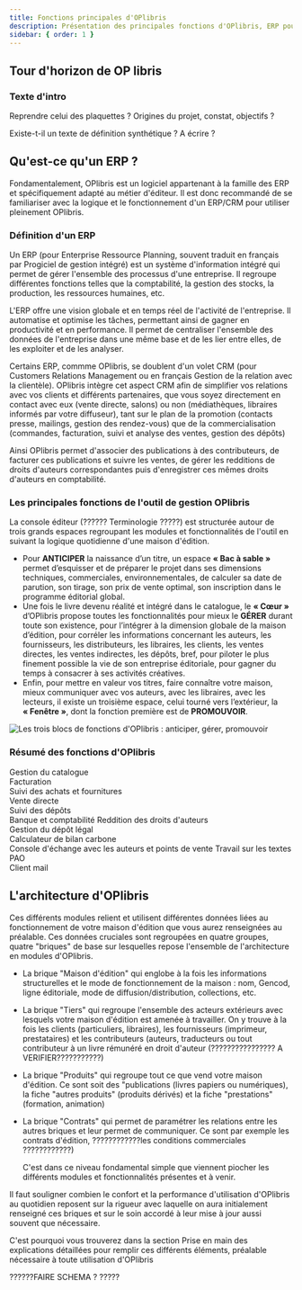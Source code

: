```yaml
---
title: Fonctions principales d'OPlibris
description: Présentation des principales fonctions d'OPlibris, ERP pour les métiers de l'édition
sidebar: { order: 1 }
---
```



## Tour d'horizon de OP libris

### Texte d'intro

Reprendre celui des plaquettes ? Origines du projet, constat, objectifs ?

Existe-t-il un texte de définition synthétique ? A écrire ?

## Qu'est-ce qu'un ERP ?

<YouTube id="71XB83t8q5U" />

Fondamentalement, OPlibris est un logiciel appartenant à la famille des ERP et spécifiquement
adapté au métier d'éditeur. Il est donc recommandé de se familiariser avec la logique
et le fonctionnement d'un ERP/CRM pour utiliser pleinement OPlibris.

### Définition d'un ERP

Un ERP (pour Enterprise Ressource Planning, souvent traduit en français par Progiciel de gestion intégré) est un système d'information intégré qui permet de gérer l'ensemble des processus d'une entreprise. Il regroupe différentes fonctions telles que la comptabilité, la gestion des stocks, la production, les ressources humaines, etc.

L'ERP offre une vision globale et en temps réel de l'activité de l'entreprise. Il automatise et optimise les tâches, permettant ainsi de gagner en productivité et en performance. Il permet de centraliser l'ensemble des données de l'entreprise dans une même base et de les lier entre elles, de les exploiter et de les analyser.

Certains ERP, commme OPlibris, se doublent d'un volet CRM (pour Customers Relations Management ou en français Gestion de la relation avec la clientèle). OPlibris intègre cet aspect CRM afin de simplifier vos relations avec vos clients et différents partenaires, que vous soyez directement en contact avec eux (vente directe, salons) ou non (médiathèques, libraires informés par votre diffuseur), tant sur le plan de la promotion (contacts presse, mailings, gestion des rendez-vous) que de la commercialisation (commandes, facturation, suivi et analyse des ventes, gestion des dépôts)

Ainsi OPlibris permet d'associer des publications à des contributeurs, de facturer ces publications et suivre les ventes, de gérer les redditions de droits d'auteurs correspondantes puis d'enregistrer ces mêmes droits d'auteurs en comptabilité.

### Les principales fonctions de l'outil de gestion OPlibris

La console éditeur (?????? Terminologie ?????) est structurée autour de trois grands espaces regroupant les modules et fonctionnalités de l'outil en suivant la logique quotidienne d'une maison d'édition.

- Pour **ANTICIPER** la naissance d’un titre, un espace **« Bac à sable »** permet d’esquisser et de préparer le projet dans ses dimensions techniques, commerciales, environnementales, de calculer sa date de parution, son tirage, son prix de vente optimal, son inscription dans le programme éditorial global.
- Une fois le livre devenu réalité et intégré dans le catalogue, le **« Cœur »** d’OPlibris propose toutes les fonctionnalités pour mieux le **GÉRER** durant toute son existence, pour l’intégrer à la dimension globale de la maison d’édition, pour corréler les informations concernant les auteurs, les fournisseurs, les distributeurs, les libraires, les clients, les ventes directes, les ventes indirectes, les dépôts, bref, pour piloter le plus finement possible la vie de son entreprise éditoriale, pour gagner du temps à consacrer à ses activités créatives.
- Enfin, pour mettre en valeur vos titres, faire connaître votre maison, mieux communiquer avec vos auteurs, avec les libraires, avec les lecteurs, il existe un troisième espace, celui tourné vers l’extérieur, la **« Fenêtre »**, dont la fonction première est de **PROMOUVOIR**.

![Les trois blocs de fonctions d'OPlibris : anticiper, gérer, promouvoir](../../../../assets/images/fonctions-oplibris-anticiper-gérer-promouvoir.png)

### Résumé des fonctions d'OPlibris

<Tabs>
  <TabItem label="Fonctionnalités">
    Gestion du catalogue <br />
    Facturation <br />
    Suivi des achats et fournitures <br />
    Vente directe <br />
    Suivi des dépôts <br />
    Banque et comptabilité
  </TabItem>
  <TabItem label="Fonctionnalités futures  ">
    Reddition des droits d'auteurs <br />
    Gestion du dépôt légal <br />
    Calculateur de bilan carbone <br />
    Console d'échange avec les auteurs et points de vente
  </TabItem>
  <TabItem label="Non géré par OPlibris ">
    Travail sur les textes <br />
    PAO <br />
    Client mail <br />
  </TabItem>
</Tabs>

## L'architecture d'OPlibris

Ces différents modules relient et utilisent différentes données liées au fonctionnement de votre maison d'édition que vous aurez renseignées au préalable. Ces données cruciales sont regroupées en quatre groupes, quatre "briques" de base sur lesquelles repose l'ensemble de l'architecture en modules d'OPlibris.

- La brique "Maison d'édition" qui englobe à la fois les informations structurelles et le mode de fonctionnement de la maison : nom, Gencod, ligne éditoriale, mode de diffusion/distribution, collections, etc.
- &#x20;La brique "Tiers" qui regroupe l'ensemble des acteurs extérieurs avec lesquels votre maison d'édition est amenée à travailler. On y trouve à la fois les clients (particuliers, libraires), les fournisseurs (imprimeur, prestataires) et les contributeurs (auteurs, traducteurs ou tout contributeur à un livre rémunéré en droit d'auteur (???????????????? A VERIFIER???????????)
- La brique "Produits" qui regroupe tout ce que vend votre maison d'édition. Ce sont soit des "publications (livres papiers ou numériques), la fiche "autres produits" (produits dérivés) et la fiche "prestations" (formation, animation)
- La brique "Contrats" qui permet de paramétrer les relations entre les autres briques et leur permet de communiquer. Ce sont par exemple les contrats d'édition, ????????????les conditions commerciales ????????????)

  C'est dans ce niveau fondamental simple que viennent piocher les différents modules et fonctionnalités présentes et à venir.

Il faut souligner combien le confort et la performance d'utilisation d'OPlibris au quotidien reposent sur la rigueur avec laquelle on aura initialement renseigné ces briques et sur le soin accordé à leur mise à jour aussi souvent que nécessaire.

C'est pourquoi vous trouverez dans la section Prise en main des explications détaillées pour remplir ces différents éléments, préalable nécessaire à toute utilisation d'OPlibris

??????FAIRE SCHEMA ? ?????
